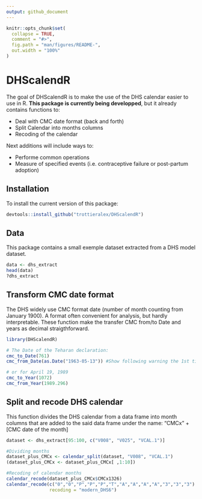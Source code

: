 ```yaml
---
output: github_document
---
```


<!-- README.md is generated from README.Rmd. Please edit that file -->

```r
knitr::opts_chunk$set(
  collapse = TRUE,
  comment = "#>",
  fig.path = "man/figures/README-",
  out.width = "100%"
)
```
# DHScalendR

<!-- badges: start -->
<!-- badges: end -->

The goal of DHScalendR is to make the use of the DHS calendar easier to use in R. **This package is currently being developped**, but it already contains functions to:

* Deal with CMC date format (back and forth)
* Split Calendar into months columns
* Recoding of the calendar

Next additions will include ways to:

* Performe common operations
* Measure of specified events (i.e. contraceptive failure or post-partum adoption)


## Installation

<!-- You can install the released version of DHScalendR from [CRAN](https://CRAN.R-project.org) with: -->

To install the current version of this package:

```r
devtools::install_github("trottieralex/DHScalendR")
```


## Data

This package contains a small exemple dataset extracted from a DHS model dataset.

```r
data <- dhs_extract
head(data)
?dhs_extract
```


## Transform CMC date format

The DHS widely use CMC format date (number of month counting from January 1900). A format often convenient for analysis, but hardly interpretable. These function make the transfer CMC from/to Date and years as decimal straigthforward. 

```r
library(DHScalendR)

# The Date of the Teharan declaration:
cmc_to_Date(761)
cmc_from_Date(as.Date("1963-05-13")) #Show following warning the 1st time

# or for April 19, 1989
cmc_to_Year(1072)
cmc_from_Year(1989.296)

```


## Split and recode DHS calendar

This function divides the DHS calendar from a data frame into month columns that are added to the said data frame under the name: "CMCx" + [CMC date of the month] 
```r
dataset <- dhs_extract[95:100, c("V008", "V025", "VCAL.1")]

#Dividing months
dataset_plus_CMCx <- calendar_split(dataset, "V008", "VCAL.1")
(dataset_plus_CMCx <- dataset_plus_CMCx[ ,1:10])

#Recoding of calendar months
calendar_recode(dataset_plus_CMCx$CMCx1326)
calendar_recode(c("0","0","P","P","P","T","A","A","A","A","3","3","3"), 
                recoding = "modern_DHS6")

```

